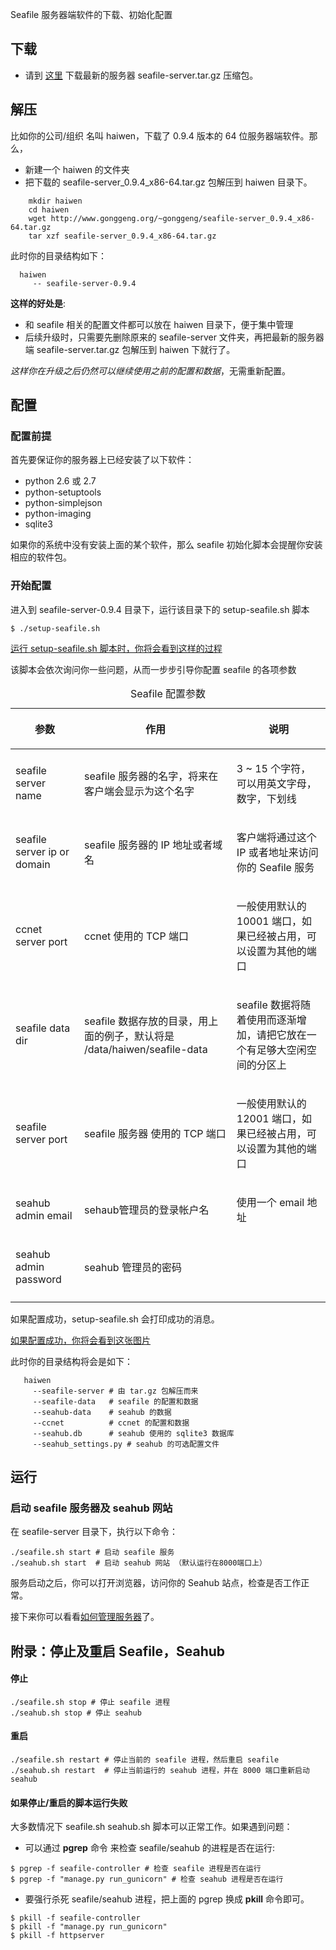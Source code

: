 Seafile 服务器端软件的下载、初始化配置

== 下载 == 

* 请到 [http://www.seafile.com/download 这里] 下载最新的服务器 seafile-server.tar.gz 压缩包。

== 解压 ==

比如你的公司/组织 名叫 haiwen，下载了 0.9.4 版本的 64 位服务器端软件。那么，

* 新建一个 haiwen 的文件夹
* 把下载的 seafile-server_0.9.4_x86-64.tar.gz 包解压到 haiwen 目录下。

<pre>
    mkdir haiwen
    cd haiwen
    wget http://www.gonggeng.org/~gonggeng/seafile-server_0.9.4_x86-64.tar.gz
    tar xzf seafile-server_0.9.4_x86-64.tar.gz
</pre>

此时你的目录结构如下：
<pre>
  haiwen
     -- seafile-server-0.9.4
</pre>

'''这样的好处是''':

* 和 seafile 相关的配置文件都可以放在 haiwen 目录下，便于集中管理 
* 后续升级时，只需要先删除原来的 seafile-server 文件夹，再把最新的服务器端 seafile-server.tar.gz 包解压到 haiwen 下就行了。
''这样你在升级之后仍然可以继续使用之前的配置和数据''，无需重新配置。

== 配置 ==

=== 配置前提 ===

首先要保证你的服务器上已经安装了以下软件：

* python 2.6 或 2.7
* python-setuptools
* python-simplejson
* python-imaging
* sqlite3

如果你的系统中没有安装上面的某个软件，那么 seafile 初始化脚本会提醒你安装相应的软件包。

=== 开始配置 ===

进入到 seafile-server-0.9.4 目录下，运行该目录下的 setup-seafile.sh 脚本
<pre>
$ ./setup-seafile.sh
</pre>

[[images/server-setup.png|运行 setup-seafile.sh 脚本时，你将会看到这样的过程 ]]

该脚本会依次询问你一些问题，从而一步步引导你配置 seafile 的各项参数

{| border="1" cellspacing="0" cellpadding="5" align="center"
|+ Seafile 配置参数
! 参数
! 作用
! 说明
|-
| seafile server name 
| seafile 服务器的名字，将来在客户端会显示为这个名字
| 3 ~ 15 个字符，可以用英文字母，数字，下划线
|-
| seafile server ip or domain
| seafile 服务器的 IP 地址或者域名
| 客户端将通过这个 IP 或者地址来访问你的 Seafile 服务
|-
| ccnet server port 
| ccnet 使用的 TCP 端口
| 一般使用默认的10001 端口，如果已经被占用，可以设置为其他的端口
|-
| seafile data dir
| seafile 数据存放的目录，用上面的例子，默认将是 /data/haiwen/seafile-data
| seafile 数据将随着使用而逐渐增加，请把它放在一个有足够大空闲空间的分区上
|-
| seafile server port 
| seafile 服务器 使用的 TCP 端口
| 一般使用默认的 12001 端口，如果已经被占用，可以设置为其他的端口
|-
| seahub admin email
| sehaub管理员的登录帐户名
| 使用一个 email 地址 
|-
| seahub admin password
| seahub 管理员的密码
| 
|-
|}

如果配置成功，setup-seafile.sh 会打印成功的消息。

[[images/server-setup-successfully.png|如果配置成功，你将会看到这张图片]]

此时你的目录结构将会是如下：

<pre>
   haiwen
     --seafile-server # 由 tar.gz 包解压而来
     --seafile-data   # seafile 的配置和数据
     --seahub-data    # seahub 的数据
     --ccnet          # ccnet 的配置和数据 
     --seahub.db      # seahub 使用的 sqlite3 数据库
     --seahub_settings.py # seahub 的可选配置文件
</pre>

== 运行 ==

=== 启动 seafile 服务器及 seahub 网站 ===

在 seafile-server 目录下，执行以下命令：

<pre>
./seafile.sh start # 启动 seafile 服务
./seahub.sh start  # 启动 seahub 网站 （默认运行在8000端口上）
</pre>

服务启动之后，你可以打开浏览器，访问你的 Seahub 站点，检查是否工作正常。

接下来你可以看看[[Seafile 服务器管理|如何管理服务器]]了。

== 附录：停止及重启 Seafile，Seahub ==

==== 停止 ====

<pre>
./seafile.sh stop # 停止 seafile 进程
./seahub.sh stop # 停止 seahub
</pre>

==== 重启 ====

<pre>
./seafile.sh restart # 停止当前的 seafile 进程，然后重启 seafile
./seahub.sh restart  # 停止当前运行的 seahub 进程，并在 8000 端口重新启动 seahub
</pre>

==== 如果停止/重启的脚本运行失败 ====

大多数情况下 seafile.sh seahub.sh 脚本可以正常工作。如果遇到问题：

* 可以通过 '''pgrep''' 命令 来检查 seafile/seahub 的进程是否在运行:

<pre>
$ pgrep -f seafile-controller # 检查 seafile 进程是否在运行
$ pgrep -f "manage.py run_gunicorn" # 检查 seahub 进程是否在运行
</pre>

* 要强行杀死 seafile/seahub 进程，把上面的 pgrep 换成 '''pkill''' 命令即可。

<pre>
$ pkill -f seafile-controller
$ pkill -f "manage.py run_gunicorn"
$ pkill -f httpserver
</pre>
